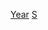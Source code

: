 {{NoteTA|G1=Sports}}
{{Parent category}}
{{Commons category|Olympic speedskaters by year}}

[[Category:奧運競速滑冰運動員|Year]]
[[Category:各年各项目冬季奥运运动员|S]]